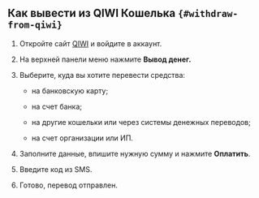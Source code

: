 
<Check/>

## Как вывести из QIWI Кошелька `{#withdraw-from-qiwi}`

1. Откройте сайт [QIWI](https://qiwi.com/) и войдите в аккаунт.

1. На верхней панели меню нажмите **Вывод денег.**

1. Выберите, куда вы хотите перевести средства:

    - на банковскую карту;

    - на счет банка;

    - на другие кошельки или через системы денежных переводов;

    - на счет организации или ИП.

1. Заполните данные, впишите нужную сумму и нажмите **Оплатить**.

1. Введите код из SMS.

1. Готово, перевод отправлен.
